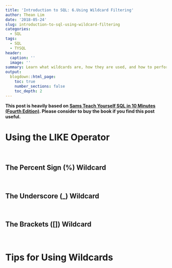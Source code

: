 ```yaml
---
title: 'Introduction to SQL: 6.Using Wildcard Filtering'
author: Thean Lim
date: '2018-05-24'
slug: introduction-to-sql-using-wildcard-filtering
categories:
  - SQL
tags:
  - SQL
  - TYSQL
header:
  caption: ''
  image: ''
summary: Learn what wildcards are, how they are used, and how to perform wildcard searches using the LIKE operator for sophisticated filtering.
output:
  blogdown::html_page:
    toc: true
    number_sections: false
    toc_depth: 2
---
```


**This post is heavily based on [Sams Teach Yourself SQL in 10 Minutes (Fourth Edition)](https://www.amazon.com/SQL-Minutes-Sams-Teach-Yourself/dp/0672336073). Please consider to buy the book if you find this post useful.** 

# Using the LIKE Operator 


<br> 

## The Percent Sign (%) Wildcard


<br> 

## The Underscore (_) Wildcard

<br> 

## The Brackets ([]) Wildcard 

<br>

# Tips for Using Wildcards
